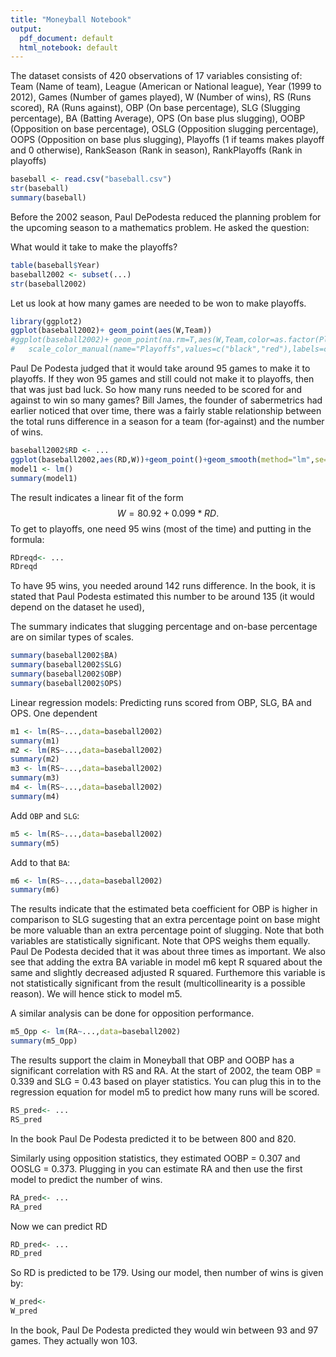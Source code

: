 ```yaml
---
title: "Moneyball Notebook"
output:
  pdf_document: default
  html_notebook: default 
---
```

The dataset consists of 420 observations of 17 variables consisting of:
Team (Name of team), League (American or National league), Year (1999 to 2012), Games (Number of games played), W (Number of wins), RS (Runs scored), RA (Runs against), OBP (On base percentage), SLG (Slugging percentage), BA (Batting Average), OPS (On base plus slugging), OOBP (Opposition on base percentage), OSLG (Opposition slugging percentage), OOPS (Opposition on base plus slugging), Playoffs (1 if teams makes playoff and 0 otherwise), RankSeason (Rank in season), RankPlayoffs (Rank in playoffs) 

```r
baseball <- read.csv("baseball.csv")
str(baseball)
summary(baseball)
```
Before the 2002 season, Paul DePodesta reduced the planning problem for the upcoming season to a mathematics problem. 
He asked the question: 

What would it take to make the playoffs?
```r
table(baseball$Year)
baseball2002 <- subset(...)
str(baseball2002)
```

Let us look at how many games are needed to be won to make playoffs.

```r
library(ggplot2)
ggplot(baseball2002)+ geom_point(aes(W,Team))
#ggplot(baseball2002)+ geom_point(na.rm=T,aes(W,Team,color=as.factor(Playoffs))) +
#   scale_color_manual(name="Playoffs",values=c("black","red"),labels=c("No","Yes")) +  #geom_vline(xintercept=95,color="blue",lwd=1) + geom_vline(xintercept=85,color="lightblue",lwd=1) 

```
Paul De Podesta judged that it would take around 95 games to make it to playoffs. If they won 95 games and still could not make it to playoffs, then that was just bad luck. So how many runs needed to be scored for and against to win so many games? Bill James, the founder of sabermetrics had earlier noticed that over time, there was a fairly stable relationship between the total runs difference in a season for a team (for-against) and the number of wins.
```r

baseball2002$RD <- ...
ggplot(baseball2002,aes(RD,W))+geom_point()+geom_smooth(method="lm",se=F)
model1 <- lm()
summary(model1)


```
The result indicates a linear fit of the form $$W = 80.92 + 0.099*RD.$$ 
To get to playoffs, one need 95 wins (most of the time) and putting in the formula:
```r
RDreqd<- ...
RDreqd
```
To have 95 wins, you needed around 142 runs difference. In the book, it is stated that Paul Podesta estimated this number to be around 135 (it would depend on the dataset he used),

The summary indicates that slugging percentage and on-base percentage are on similar types of scales.
```r
summary(baseball2002$BA)
summary(baseball2002$SLG)
summary(baseball2002$OBP)
summary(baseball2002$OPS)
```
Linear regression models: Predicting runs scored from OBP, SLG, BA and OPS.
One dependent
```r
m1 <- lm(RS~...,data=baseball2002)
summary(m1)
m2 <- lm(RS~...,data=baseball2002)
summary(m2)
m3 <- lm(RS~...,data=baseball2002)
summary(m3)
m4 <- lm(RS~...,data=baseball2002)
summary(m4)
```
Add `OBP` and `SLG`:
```r

m5 <- lm(RS~...,data=baseball2002)
summary(m5)
```
Add to that `BA`:
```r
m6 <- lm(RS~...,data=baseball2002)
summary(m6)
```
The results indicate that the estimated beta coefficient for OBP is higher in comparison to SLG sugesting that an extra percentage point on base might be more valuable than an extra percentage point of slugging. Note that both variables are statistically significant. Note that OPS weighs them equally. Paul De Podesta decided that it was about three times as important. We also see that adding the extra BA variable in model m6 kept R squared about the same and slightly decreased adjusted R squared. Furthemore this variable is not statistically significant from the result (multicollinearity is a possible reason). We will hence stick to model m5.

A similar analysis can be done for opposition performance.
```r
m5_Opp <- lm(RA~...,data=baseball2002)
summary(m5_Opp)
```

The results support the claim in Moneyball that OBP and OOBP has a significant correlation with RS and RA. 
At the start of 2002, the team OBP = 0.339 and SLG = 0.43 based on player statistics. You can plug this in to the regression equation for model m5 to predict how many runs will be scored.
```r
RS_pred<- ...
RS_pred
```

In the book Paul De Podesta predicted it to be between 800 and 820. 

Similarly using opposition statistics, they estimated OOBP = 0.307 and OOSLG = 0.373.
Plugging in you can estimate RA and then use the first model to predict the number of wins. 
```r
RA_pred<- ...
RA_pred
```
Now we can predict RD
```r
RD_pred<- ...
RD_pred
```
 
 So RD is predicted to be 179. Using our model, then number of wins is given by:
 
```r
W_pred<-
W_pred
``` 

In the book, Paul De Podesta predicted they would win between 93 and 97 games.  They actually won 103.

